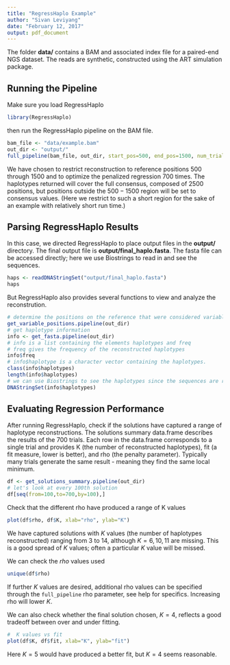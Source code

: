 ```yaml
---
title: "RegressHaplo Example"
author: "Sivan Leviyang"
date: "February 12, 2017"
output: pdf_document
---
```

The folder **data/** contains a BAM and associated index file for a paired-end NGS dataset.  The reads are synthetic, constructed using the ART simulation package. 

## Running the Pipeline

Make sure you load RegressHaplo
```r
library(RegressHaplo)
```
then run the RegressHaplo pipeline on the BAM file.
```r
bam_file <- "data/example.bam"
out_dir <- "output/"
full_pipeline(bam_file, out_dir, start_pos=500, end_pos=1500, num_trials=700)
```
We have chosen to restrict reconstruction to reference positions $500$ through $1500$ and to optimize the penalized regression $700$ times.  The haplotypes returned will cover the full consensus, composed of $2500$ positions, but positions outside the $500-1500$ region will be set to consensus values.   (Here we restrict to such a short region for the sake of an example with relatively short run time.)

## Parsing RegressHaplo Results

In this case, we directed RegressHaplo to place output files in the **output/** directory.  The final output file is **output/final\_haplo.fasta**.   The fasta file can be accessed directly; here we use Biostrings to read in and see the sequences.
```r
haps <- readDNAStringSet("output/final_haplo.fasta")
haps
```
But RegressHaplo also provides several functions to view and analyze the reconstrution.

```r
# determine the positions on the reference that were considered variable 
get_variable_positions.pipeline(out_dir)
# get haplotype information
info <- get_fasta.pipeline(out_dir)
# info is a list containing the elements haplotypes and freq
# freq gives the frequency of the reconstructed haplotypes
info$freq
# info$haplotype is a character vector containing the haplotypes.
class(info$haplotypes)
length(info$haplotypes)
# we can use Biostrings to see the haplotypes since the sequences are rather long
DNAStringSet(info$haplotypes)
```

## Evaluating Regression Performance

After running RegressHaplo, check if the solutions have captured a range of haplotype reconstructions.   The solutions summary data.frame describes the results of the $700$ trials.  Each row in the data.frame corresponds to a single trial and provides K (the number of reconstructed haplotypes), fit (a fit measure, lower is better), and rho (the penalty parameter).  Typically many trials generate the same result -  meaning they find the same local minimum.
```r
df <- get_solutions_summary.pipeline(out_dir)
# let's look at every 100th solution
df[seq(from=100,to=700,by=100),]
```
Check that the different rho have produced a range of K values
```r
plot(df$rho, df$K, xlab="rho", ylab="K")
```
We have captured solutions with $K$ values (the number of haplotypes reconstructed) ranging from $3$ to $14$, although $K=6,10,11$ are missing.  This is a good spread of $K$ values; often a particular $K$ value will be missed.

We can check the $rho$ values used
```r
unique(df$rho)
```
If further $K$ values are desired, additional rho values can be specified through the `full_pipeline` rho parameter, see help for specifics.  Increasing rho will lower $K$.

We can also check whether the final solution chosen, $K=4$, reflects a good tradeoff between over and under fitting.
```r
#  K values vs fit
plot(df$K, df$fit, xlab="K", ylab="fit")
```

Here $K=5$ would have produced a better fit, but $K=4$ seems reasonable.



